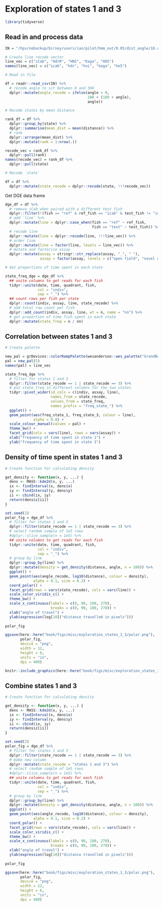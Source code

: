 # Exploration of states 1 and 3

```r
library(tidyverse)
```

## Read in and process data

```r
IN = "/hps/nobackup/birney/users/ian/pilot/hmm_out/0.05/dist_angle/18.csv"

# Create line recode vector
line_vec = c("iCab", "HdrR", "HNI", "Kaga", "HO5")
names(line_vec) = c("icab", "hdr", "hni", "kaga", "ho5")

# Read in file

df = readr::read_csv(IN) %>% 
  # recode angle to sit between 0 and 360
  dplyr::mutate(angle_recode = ifelse(angle < 0,
                                      180 + (180 + angle),
                                      angle))

# Recode states by mean distance

rank_df = df %>% 
  dplyr::group_by(state) %>% 
  dplyr::summarise(mean_dist = mean(distance)) %>% 
  # rank
  dplyr::arrange(mean_dist) %>% 
  dplyr::mutate(rank = 1:nrow(.))

recode_vec = rank_df %>% 
  dplyr::pull(rank)
names(recode_vec) = rank_df %>% 
  dplyr::pull(state)

# Recode `state`

df = df %>% 
  dplyr::mutate(state_recode = dplyr::recode(state, !!!recode_vec))

```

Get DGE data frame

```r
dge_df = df %>% 
  # remove iCab when paired with a different test fish
  dplyr::filter(!(fish == "ref" & ref_fish == "icab" & test_fish != "icab")) %>% 
  # add `line` %>% 
  dplyr::mutate(line = dplyr::case_when(fish == "ref" ~ ref_fish,
                                        fish == "test" ~ test_fish)) %>% 
  # recode line
  dplyr::mutate(line = dplyr::recode(line, !!!line_vec)) %>% 
  # order line
  dplyr::mutate(line = factor(line, levels = line_vec)) %>% 
  # mutate and factorise assay
  dplyr::mutate(assay = stringr::str_replace(assay, "_", " "),
                assay = factor(assay, levels = c("open field", "novel object")))

# Get proportions of time spent in each state

state_freq_dge = dge_df %>% 
  ## unite columns to get reads for each fish
  tidyr::unite(date, time, quadrant, fish,
               col = "indiv",
               sep = "_") %>% 
  ## count rows per fish per state
  dplyr::count(indiv, assay, line, state_recode) %>% 
  # add total row count per fish
  dplyr::add_count(indiv, assay, line, wt = n, name = "nn") %>% 
  # get proportion of time fish spent in each state
  dplyr::mutate(state_freq = n / nn)
```

## Correlation between states 1 and 3

```r
# Create palette

new_pal = grDevices::colorRampPalette(wesanderson::wes_palette("GrandBudapest1"))
pal = new_pal(5)
names(pal) = line_vec
```

```r
state_freq_dge %>% 
  # filter for states 1 and 3
  dplyr::filter(state_recode == 1 | state_recode == 3) %>% 
  # put state_freq in different columns for the two states
  tidyr::pivot_wider(id_cols = c(indiv, assay, line),
                     names_from = state_recode,
                     values_from = state_freq,
                     names_prefix = "freq_state_") %>% 
  ggplot() +
  geom_point(aes(freq_state_1, freq_state_3, colour = line),
             alpha = 0.8) +
  scale_colour_manual(values = pal) +
  theme_bw() +
  facet_grid(cols = vars(line), rows = vars(assay)) +
  xlab("frequency of time spent in state 1") +
  ylab("frequency of time spent in state 3")
```

## Density of time spent in states 1 and 3


```r
# Create function for calculating density

get_density <- function(x, y, ...) {
  dens <- MASS::kde2d(x, y, ...)
  ix <- findInterval(x, dens$x)
  iy <- findInterval(y, dens$y)
  ii <- cbind(ix, iy)
  return(dens$z[ii])
}

set.seed(2)
polar_fig = dge_df %>% 
  # filter for states 1 and 3
  dplyr::filter(state_recode == 1 | state_recode == 3) %>% 
  # select random sample of 1e5 rows
  #dplyr::slice_sample(n = 1e5) %>% 
  ## unite columns to get reads for each fish
  tidyr::unite(date, time, quadrant, fish,
               col = "indiv",
               sep = "_") %>% 
  # group by line
  dplyr::group_by(line) %>% 
  dplyr::mutate(density = get_density(distance, angle, n = 100)) %>% 
  ggplot() +
  geom_point(aes(angle_recode, log10(distance), colour = density),
             alpha = 0.1, size = 0.2) +
  coord_polar() +
  facet_grid(rows = vars(state_recode), cols = vars(line)) +
  scale_color_viridis_c() +
  theme_bw() +
  scale_x_continuous(labels = c(0, 90, 180, 270),
                     breaks = c(0, 90, 180, 270)) +
  xlab("angle of travel") +
  ylab(expression(log[10]("distance travelled in pixels")))
  
polar_fig

ggsave(here::here("book/figs/misc/exploration_states_1_3/polar.png"),
       polar_fig,
       device = "png",
       width = 12,
       height = 6,
       units = "in",
       dpi = 400)
```

```r
knitr::include_graphics(here::here("book/figs/misc/exploration_states_1_3/polar.png"))
```

## Combine states 1 and 3

```r
# Create function for calculating density

get_density <- function(x, y, ...) {
  dens <- MASS::kde2d(x, y, ...)
  ix <- findInterval(x, dens$x)
  iy <- findInterval(y, dens$y)
  ii <- cbind(ix, iy)
  return(dens$z[ii])
}

set.seed(2)
polar_fig = dge_df %>% 
  # filter for states 1 and 3
  dplyr::filter(state_recode == 1 | state_recode == 3) %>% 
  # make new column
  dplyr::mutate(state_recode = "states 1 and 3") %>% 
  # select random sample of 1e5 rows
  #dplyr::slice_sample(n = 1e5) %>% 
  ## unite columns to get reads for each fish
  tidyr::unite(date, time, quadrant, fish,
               col = "indiv",
               sep = "_") %>% 
  # group by line
  dplyr::group_by(line) %>% 
  dplyr::mutate(density = get_density(distance, angle, n = 100)) %>% 
  ggplot() +
  geom_point(aes(angle_recode, log10(distance), colour = density),
             alpha = 0.1, size = 0.2) +
  coord_polar() +
  facet_grid(rows = vars(state_recode), cols = vars(line)) +
  scale_color_viridis_c() +
  theme_bw() +
  scale_x_continuous(labels = c(0, 90, 180, 270),
                     breaks = c(0, 90, 180, 270)) +
  xlab("angle of travel") +
  ylab(expression(log[10]("distance travelled in pixels")))
  
polar_fig

ggsave(here::here("book/figs/misc/exploration_states_1_3/polar.png"),
       polar_fig,
       device = "png",
       width = 12,
       height = 6,
       units = "in",
       dpi = 400)
```

